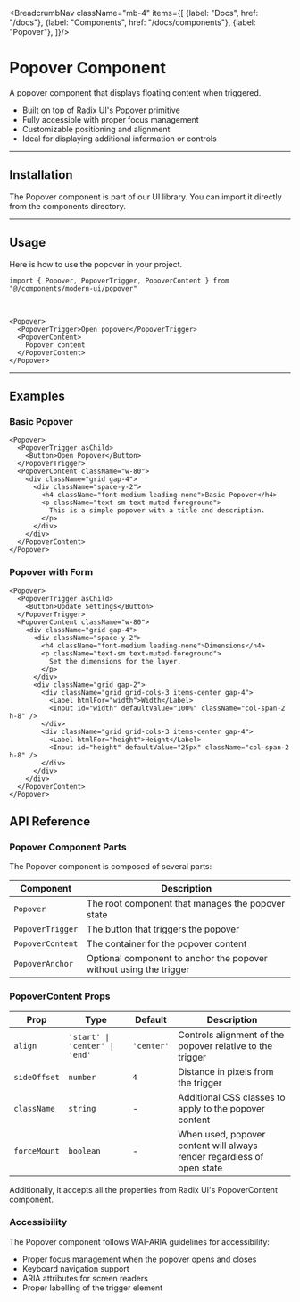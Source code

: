 
<BreadcrumbNav className="mb-4" items={[
  {label: "Docs", href: "/docs"},
  {label: "Components", href: "/docs/components"},
  {label: "Popover"},
]}/>

<PreviewPopover/>

# Popover Component

A popover component that displays floating content when triggered.

- Built on top of Radix UI's Popover primitive
- Fully accessible with proper focus management
- Customizable positioning and alignment
- Ideal for displaying additional information or controls

---

## Installation

The Popover component is part of our UI library. You can import it directly from the components directory.

<PopoverInstallation/>

---

## Usage

Here is how to use the popover in your project.

```tsx
import { Popover, PopoverTrigger, PopoverContent } from "@/components/modern-ui/popover"
```

<br/>

```tsx
<Popover>
  <PopoverTrigger>Open popover</PopoverTrigger>
  <PopoverContent>
    Popover content
  </PopoverContent>
</Popover>
```

---

## Examples

### Basic Popover
```tsx
<Popover>
  <PopoverTrigger asChild>
    <Button>Open Popover</Button>
  </PopoverTrigger>
  <PopoverContent className="w-80">
    <div className="grid gap-4">
      <div className="space-y-2">
        <h4 className="font-medium leading-none">Basic Popover</h4>
        <p className="text-sm text-muted-foreground">
          This is a simple popover with a title and description.
        </p>
      </div>
    </div>
  </PopoverContent>
</Popover>
```

### Popover with Form
```tsx
<Popover>
  <PopoverTrigger asChild>
    <Button>Update Settings</Button>
  </PopoverTrigger>
  <PopoverContent className="w-80">
    <div className="grid gap-4">
      <div className="space-y-2">
        <h4 className="font-medium leading-none">Dimensions</h4>
        <p className="text-sm text-muted-foreground">
          Set the dimensions for the layer.
        </p>
      </div>
      <div className="grid gap-2">
        <div className="grid grid-cols-3 items-center gap-4">
          <Label htmlFor="width">Width</Label>
          <Input id="width" defaultValue="100%" className="col-span-2 h-8" />
        </div>
        <div className="grid grid-cols-3 items-center gap-4">
          <Label htmlFor="height">Height</Label>
          <Input id="height" defaultValue="25px" className="col-span-2 h-8" />
        </div>
      </div>
    </div>
  </PopoverContent>
</Popover>
```

## API Reference

### Popover Component Parts

The Popover component is composed of several parts:

| Component | Description |
|-----------|-------------|
| `Popover` | The root component that manages the popover state |
| `PopoverTrigger` | The button that triggers the popover |
| `PopoverContent` | The container for the popover content |
| `PopoverAnchor` | Optional component to anchor the popover without using the trigger |

### PopoverContent Props

| Prop | Type | Default | Description |
|------|------|---------|-------------|
| `align` | `'start' \| 'center' \| 'end'` | `'center'` | Controls alignment of the popover relative to the trigger |
| `sideOffset` | `number` | `4` | Distance in pixels from the trigger |
| `className` | `string` | - | Additional CSS classes to apply to the popover content |
| `forceMount` | `boolean` | - | When used, popover content will always render regardless of open state |

Additionally, it accepts all the properties from Radix UI's PopoverContent component.

### Accessibility

The Popover component follows WAI-ARIA guidelines for accessibility:

- Proper focus management when the popover opens and closes
- Keyboard navigation support
- ARIA attributes for screen readers
- Proper labelling of the trigger element 